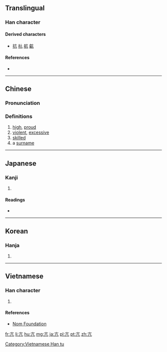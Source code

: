 ==Translingual==

===Han character===
{{Han char|rn=8|rad=亠|as=02|sn=4|four=00217|canj=YHN|ids=⿱亠几}}

====Derived characters====
* [[抗]] [[杭]] [[航]] [[䶳]]

====References====
* {{Han ref|kx=0088.040|dkj=00288|dj=0185.010|hdz=10280.010|uh=4EA2|ud=20130|bh=A4AE|bd=42158}}

----

==Chinese==
{{zh-forms}}

===Pronunciation===
{{zh-pron
|m=gāng,kàng
|c=gong1,kong3
|mc=y
|oc=y
|ma=
|cat=a,pn
}}

===Definitions===
# [[high]], [[proud]]
# [[violent]], [[excessive]]
# [[skilled]]
# a [[surname]]

----

==Japanese==

===Kanji===
{{ja-kanji|grade=|rs=亠02}}

# {{defn|lang=ja|sort=亠02}}

====Readings====
* {{ja-readings|on=[[こう]] (kō)|kun=[[たかぶる]] (takaburu)}}

----

==Korean==

===Hanja===
{{ko-hanja|hangeul=항|rv=hang|mr=hang}}

# {{defn|lang=ko|sort=亠02}}

----

==Vietnamese==

===Han character===
{{vi-hantu|[[cang]], [[khảng]]|rs=亠02}}

# {{defn|lang=vi|sort=亠02}}

====References====
*[http://nomfoundation.org/common/nom_details.php?codepoint=4ea2 Nom Foundation]

[[Category:Vietnamese Han tu]]

[[fr:亢]]
[[li:亢]]
[[hu:亢]]
[[mg:亢]]
[[ja:亢]]
[[pl:亢]]
[[pt:亢]]
[[zh:亢]]